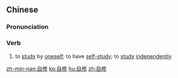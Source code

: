 ==Chinese==
{{zh-forms}}

===Pronunciation===
{{zh-pron
|m=zìxiū
|c=zi6 sau1
|mn=qz:chīr-siu/tw,xm,zz:chū-siu
|cat=v
}}

===Verb===
{{zh-verb}}

# to [[study]] by [[oneself]]; to have [[self-study]]; to [[study]] [[independently]]

[[zh-min-nan:自修]]
[[ko:自修]]
[[hu:自修]]
[[zh:自修]]
